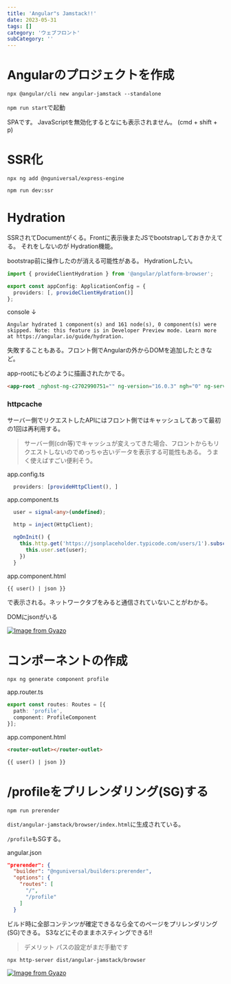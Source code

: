 ```yaml
---
title: 'Angular"s Jamstack!!'
date: 2023-05-31
tags: []
category: 'ウェブフロント'
subCategory: ''
---
```


# Angularのプロジェクトを作成
`npx @angular/cli new angular-jamstack --standalone`

`npm run start`で起動

SPAです。
JavaScriptを無効化するとなにも表示されません。 (cmd + shift + p)

# SSR化
`npx ng add @nguniversal/express-engine`

`npm run dev:ssr`

# Hydration
SSRされてDocumentがくる。Frontに表示後またJSでbootstrapしておきかえてる。
それをしないのが Hydration機能。

bootstrap前に操作したのが消える可能性がある。 Hydrationしたい。

```js:app.config.ts
import { provideClientHydration } from '@angular/platform-browser';

export const appConfig: ApplicationConfig = {
  providers: [, provideClientHydration()]
};
```

console ↓

```
Angular hydrated 1 component(s) and 161 node(s), 0 component(s) were skipped. Note: this feature is in Developer Preview mode. Learn more at https://angular.io/guide/hydration.
```

失敗することもある。フロント側でAngularの外からDOMを追加したときなど。

app-rootにもどのように描画されたかでる。
```html
<app-root _nghost-ng-c2702990751="" ng-version="16.0.3" ngh="0" ng-server-context="ssr|httpcache,hydration">
```

### httpcache
サーバー側でリクエストしたAPIにはフロント側ではキャッシュしてあって最初の1回は再利用する。

> サーバー側(cdn等)でキャッシュが変えってきた場合、フロントからもリクエストしないのでめっちゃ古いデータを表示する可能性もある。
> うまく使えばすごい便利そう。

app.config.ts
```typescript
  providers: [provideHttpClient(), ]
```

app.component.ts
```typescript
  user = signal<any>(undefined);

  http = inject(HttpClient);

  ngOnInit() {
    this.http.get('https://jsonplaceholder.typicode.com/users/1').subscribe(user => {
      this.user.set(user);
    })
  }
```

app.component.html
```html
{{ user() | json }}
```

で表示される。ネットワークタブをみると通信されていないことがわかる。

DOMにjsonがいる

[![Image from Gyazo](https://i.gyazo.com/0c064c3d613ad63ab02a22a78f69e5df.png)](https://gyazo.com/0c064c3d613ad63ab02a22a78f69e5df)

# コンポーネントの作成
`npx ng generate component profile`

app.router.ts
```typescript
export const routes: Routes = [{
  path: 'profile',
  component: ProfileComponent
}];
```

app.component.html
```html
<router-outlet></router-outlet>

{{ user() | json }}
```

# /profileをプリレンダリング(SG)する

`npm run prerender`

`dist/angular-jamstack/browser/index.html`に生成されている。

`/profile`もSGする。

angular.json

```json
"prerender": {
  "builder": "@nguniversal/builders:prerender",
  "options": {
    "routes": [
      "/",
      "/profile"
    ]
  }
```

ビルド時に全部コンテンツが確定できるなら全てのページをプリレンダリング(SG)できる。
S3などにそのままホスティングできる!!

> デメリット
> パスの設定がまだ手動です

`npx http-server dist/angular-jamstack/browser`

[![Image from Gyazo](https://i.gyazo.com/b55e7d2d577d569780ffc0aaa64ef74b.png)](https://gyazo.com/b55e7d2d577d569780ffc0aaa64ef74b)
